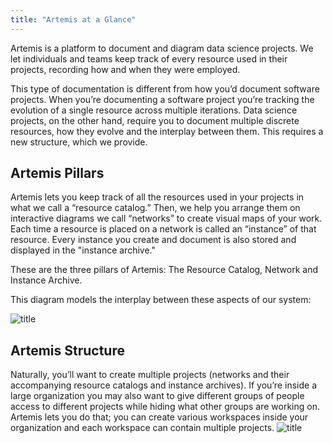 ```yaml
---
title: "Artemis at a Glance"
---
```


Artemis is a platform to document and diagram data science projects. We let individuals and teams keep track of every resource used in their projects, recording how and when they were employed. 

This type of documentation is different from how you’d document software projects. When you’re documenting a software project you’re tracking the evolution of a single resource across multiple iterations. Data science projects, on the other hand, require you to document multiple discrete resources, how they evolve and the interplay between them. This requires a new structure, which we provide.

## Artemis Pillars 
Artemis lets you keep track of all the resources used in your projects in what we call a “resource catalog.” Then, we help you arrange them on interactive diagrams we call “networks” to create visual maps of your work. Each time a resource is placed on a network is called an “instance” of that resource. Every instance you create and document is also stored and displayed in the "instance archive."

These are the three pillars of Artemis: The Resource Catalog, Network and Instance Archive.

This diagram models the interplay between these aspects of our system:

![title](https://d27n7fycrsusaz.cloudfront.net/Comparison+Graphic++(60).png)


## Artemis Structure
Naturally, you’ll want to create multiple projects (networks and their accompanying resource catalogs and instance archives). If you’re inside a large organization you may also want to give different groups of people access to different projects while hiding what other groups are working on. Artemis lets you do that; you can create various workspaces inside your organization and each workspace can contain multiple projects. 
<Accordion title="Expand for Structure Diagram">
![title](https://d27n7fycrsusaz.cloudfront.net/artemis+diagram.PNG)
</Accordion>
